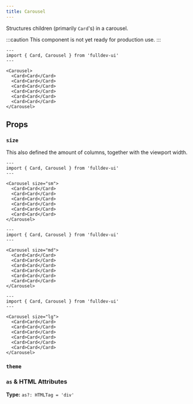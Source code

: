 ```yaml
---
title: Carousel
---
```



Structures children (primarily `Card`'s) in a carousel.

:::caution
This component is not yet ready for production use.
:::

```astro live
---
import { Card, Carousel } from 'fulldev-ui'
---

<Carousel>
  <Card>Card</Card>
  <Card>Card</Card>
  <Card>Card</Card>
  <Card>Card</Card>
  <Card>Card</Card>
  <Card>Card</Card>
</Carousel>
```

## Props

### `size`

<SizeProp />

This also defined the amount of columns, together with the viewport width.

```astro live
---
import { Card, Carousel } from 'fulldev-ui'
---

<Carousel size="sm">
  <Card>Card</Card>
  <Card>Card</Card>
  <Card>Card</Card>
  <Card>Card</Card>
  <Card>Card</Card>
  <Card>Card</Card>
</Carousel>
```

```astro live
---
import { Card, Carousel } from 'fulldev-ui'
---

<Carousel size="md">
  <Card>Card</Card>
  <Card>Card</Card>
  <Card>Card</Card>
  <Card>Card</Card>
  <Card>Card</Card>
  <Card>Card</Card>
</Carousel>
```

```astro live
---
import { Card, Carousel } from 'fulldev-ui'
---

<Carousel size="lg">
  <Card>Card</Card>
  <Card>Card</Card>
  <Card>Card</Card>
  <Card>Card</Card>
  <Card>Card</Card>
  <Card>Card</Card>
</Carousel>
```

### `theme`

<ThemeProp />

### `as` & HTML Attributes

**Type:** `as?: HTMLTag = 'div'`

<AsProp />
